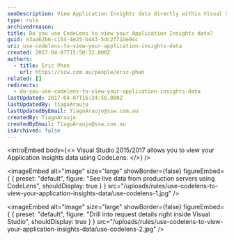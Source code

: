 ```yaml
---
seoDescription: View Application Insights data directly within Visual Studio using CodeLens, drill into request details for enhanced debugging and optimization.
type: rule
archivedreason:
title: Do you use CodeLens to view your Application Insights data?
guid: e3aa62b6-c154-4e25-b443-5dc2f71de94c
uri: use-codelens-to-view-your-application-insights-data
created: 2017-04-07T15:50:32.000Z
authors:
  - title: Eric Phan
    url: https://ssw.com.au/people/eric-phan
related: []
redirects:
  - do-you-use-codelens-to-view-your-application-insights-data
lastUpdated: 2017-04-07T16:24:56.000Z
lastUpdatedBy: TiagoAraujo
lastUpdatedByEmail: TiagoAraujo@ssw.com.au
createdBy: TiagoAraujo
createdByEmail: TiagoAraujo@ssw.com.au
isArchived: false
---
```


<introEmbed
  body={<>
Visual Studio 2015/2017 allows you to view your Application Insights data using CodeLens.
  </>}
/>

<imageEmbed
  alt="Image"
  size="large"
  showBorder={false}
  figureEmbed={ {
    preset: "default",
    figure: "See live data from production servers using CodeLens",
    shouldDisplay: true
  } }
  src="/uploads/rules/use-codelens-to-view-your-application-insights-data/use-codelens-1.jpg"
/>



<imageEmbed
  alt="Image"
  size="large"
  showBorder={false}
  figureEmbed={ {
    preset: "default",
    figure: "Drill into request details right inside Visual Studio",
    shouldDisplay: true
  } }
  src="/uploads/rules/use-codelens-to-view-your-application-insights-data/use-codelens-2.jpg"
/>
